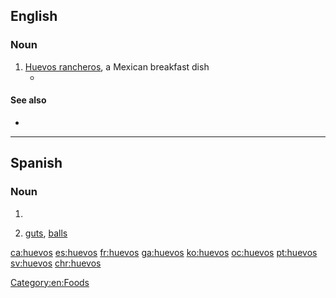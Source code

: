 ==English==

===Noun===
{{en-noun|-}}

# [[huevos rancheros|Huevos rancheros]], a Mexican breakfast dish
#* {{quote-news|2007|January 7|Charles Baxter|Breakfast of Champions|New York Times|url=http://www.nytimes.com/2007/01/07/opinion/07baxter.html
|passage=I dig into my '''huevos'''. }}

====See also====
* {{pedialite|Huevos rancheros}}

[[Category:en:Foods]]

----

==Spanish==

===Noun===
{{head|es|noun|g=m-p}}

# {{plural of|nocat=1|[[huevo#Spanish|huevo]]|lang=es}}
# {{context|slang|idiomatic|vulgar|lang=es}} [[guts]], [[balls]] {{gloss|courage, bravery}}

[[ca:huevos]]
[[es:huevos]]
[[fr:huevos]]
[[ga:huevos]]
[[ko:huevos]]
[[oc:huevos]]
[[pt:huevos]]
[[sv:huevos]]
[[chr:huevos]]